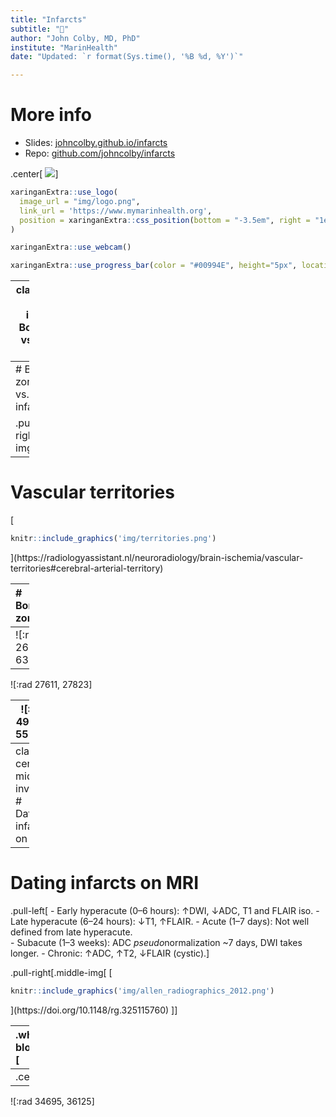 ```yaml
---
title: "Infarcts"
subtitle: "🧠"
author: "John Colby, MD, PhD"
institute: "MarinHealth"
date: "Updated: `r format(Sys.time(), '%B %d, %Y')`"

---
```

# More info

- Slides: [johncolby.github.io/infarcts](https://johncolby.github.io/infarcts)
- Repo: [github.com/johncolby/infarcts](https://github.com/johncolby/infarcts)

.center[
![](https://api.qrserver.com/v1/create-qr-code/?data=https://johncolby.github.io/infarcts)
]

```r
xaringanExtra::use_logo(
  image_url = "img/logo.png",
  link_url = 'https://www.mymarinhealth.org',
  position = xaringanExtra::css_position(bottom = "-3.5em", right = "1em")
)
```

```r
xaringanExtra::use_webcam()
```

```r
xaringanExtra::use_progress_bar(color = "#00994E", height="5px", location = "bottom")
```

---
class: center, middle, inverse
# Border zone vs. embolic infarcts

---
# Border zone vs. embolic infarcts

.pull-right[.middle-img[
[
```r
knitr::include_graphics('img/mangla_radiographics_2011.png')
```
](https://doi.org/10.1148/rg.315105014)
]]

---
# Vascular territories

[
```r
knitr::include_graphics('img/territories.png')
```
](https://radiologyassistant.nl/neuroradiology/brain-ischemia/vascular-territories#cerebral-arterial-territory)

---
# Border zones

.pull-left[.middle-img[
[
```r
knitr::include_graphics('img/border_zone.png')
```
](https://radiologyassistant.nl/neuroradiology/brain-ischemia/vascular-territories)
]]

.pull-right[.middle-img[
[
```r
knitr::include_graphics('img/border_zone_2.jpg')
```
](https://doi.org/10.1148/rg.315105014)
]]

---
![:rad 2626, 6330]

---
![:rad 27611, 27823]

---
![:rad 49837, 55108]

---
class: center, middle, inverse
# Dating infarcts on MRI

---
# Dating infarcts on MRI

.pull-left[
- Early hyperacute (0–6 hours): ↑DWI, ↓ADC, T1 and FLAIR iso.
- Late hyperacute (6–24 hours): ↓T1, ↑FLAIR.
- Acute (1–7 days): Not well defined from late hyperacute.  
- Subacute (1–3 weeks): ADC *pseudo*normalization ~7 days, DWI takes longer.
- Chronic: ↑ADC, ↑T2, ↓FLAIR (cystic).
]

.pull-right[.middle-img[
[
```r
knitr::include_graphics('img/allen_radiographics_2012.png')
```
](https://doi.org/10.1148/rg.325115760)
]]

---
.whole-block[].vmiddle[
[
```r
knitr::include_graphics('img/timing_table_1.jpg')
knitr::include_graphics('img/timing_table_2.jpg')
```
](https://doi.org/10.1148/rg.325115760)
]

---
.center[
[
```r
knitr::include_graphics('img/timing.jpg')
```
](https://radiologyassistant.nl/neuroradiology/brain-ischemia/imaging-in-acute-stroke)
]

---
![:rad 34695, 36125]
